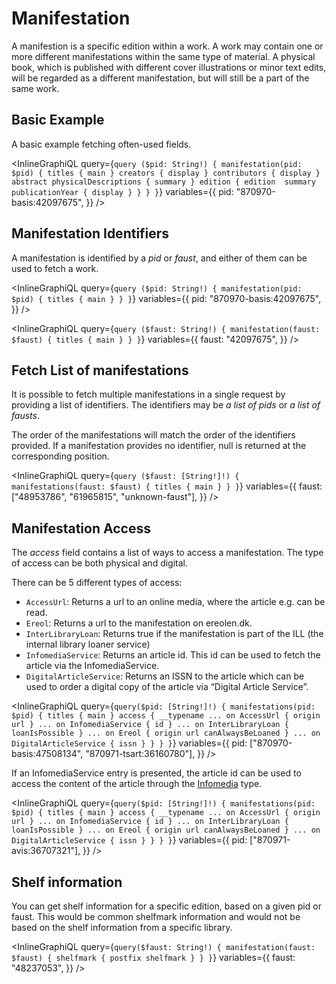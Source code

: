 # Manifestation

A manifestion is a specific edition within a work. A work may contain one or more different
manifestations within the same type of material. A physical book, which is published with
different cover illustrations or minor text edits, will be regarded as a different
manifestation, but will still be a part of the same work.

## Basic Example

A basic example fetching often-used fields.

<InlineGraphiQL
  query={`query ($pid: String!) {
  manifestation(pid: $pid) {
    titles {
      main
    }
    creators {
      display
    }
    contributors {
      display
    }
    abstract
    physicalDescriptions {
      summary
    }
    edition {
      edition 
      summary
      publicationYear {
        display
      }
    }
  }
}`}
  variables={{
    pid: "870970-basis:42097675",
  }}
/>

## Manifestation Identifiers

A manifestation is identified by a _pid_ or _faust_, and either of them can be used to
fetch a work.

<InlineGraphiQL
  query={`query ($pid: String!) {
  manifestation(pid: $pid) {
    titles {
      main
    }
  }
}`}
  variables={{
    pid: "870970-basis:42097675",
  }}
/>

<InlineGraphiQL
  query={`query ($faust: String!) {
  manifestation(faust: $faust) {
    titles {
      main
    }
  }
}`}
  variables={{
    faust: "42097675",
  }}
/>

## Fetch List of manifestations

It is possible to fetch multiple manifestations in a single request by providing
a list of identifiers. The identifiers may be _a list of pids_
or _a list of fausts_.

The order of the manifestations will match the order of the identifiers provided.
If a manifestation provides no identifier, null is returned at the corresponding position.

<InlineGraphiQL
  query={`query ($faust: [String!]!) {
      manifestations(faust: $faust) {
        titles {
            main
        }
      }
    }`}
  variables={{
    faust: ["48953786", "61965815", "unknown-faust"],
  }}
/>

## Manifestation Access

The _access_ field contains a list of ways to access a manifestation. The type of access can be both physical and digital.

There can be 5 different types of access:

- `AccessUrl`: Returns a url to an online media, where the article e.g. can be read.
- `Ereol`: Returns a url to the manifestation on ereolen.dk.
- `InterLibraryLoan`: Returns true if the manifestation is part of the ILL (the internal library loaner service)
- `InfomediaService`: Returns an article id. This id can be used to fetch the article via the InfomediaService.
- `DigitalArticleService`: Returns an ISSN to the article which can be used to order a digital copy of the
  article via “Digital Article Service”.

<InlineGraphiQL
  query={`query($pid: [String!]!) {
            manifestations(pid: $pid) {
            titles {
              main
            }
            access {
              __typename
              ... on AccessUrl {
                origin
                url
              }
              ... on InfomediaService {
                id
              }
              ... on InterLibraryLoan {
                loanIsPossible
              }
              ... on Ereol {
                origin
                url
                canAlwaysBeLoaned
              }
              ... on DigitalArticleService {
                issn
              }
            }
          }
        }`}
  variables={{
    pid: ["870970-basis:47508134", "870971-tsart:36160780"],
  }}
/>

If an InfomediaService entry is presented, the article id can be used to access
the content of the article through the [Infomedia](#Infomedia) type.

<InlineGraphiQL
  query={`query($pid: [String!]!) {
            manifestations(pid: $pid) {
            titles {
              main
            }
            access {
              __typename
              ... on AccessUrl {
                origin
                url
              }
              ... on InfomediaService {
                id
              }
              ... on InterLibraryLoan {
                loanIsPossible
              }
              ... on Ereol {
                origin
                url
                canAlwaysBeLoaned
              }
              ... on DigitalArticleService {
                issn
              }
            }
          }
        }`}
  variables={{
    pid: ["870971-avis:36707321"],
  }}
/>

## Shelf information

You can get shelf information for a specific edition, based on a given pid or faust.
This would be common shelfmark information and would not be based on the shelf information
from a specific library.

<InlineGraphiQL
  query={`query($faust: String!) {
            manifestation(faust: $faust) {
            shelfmark {
                postfix
                shelfmark
                }
            }
        }`}
  variables={{
    faust: "48237053",
  }}
/>
